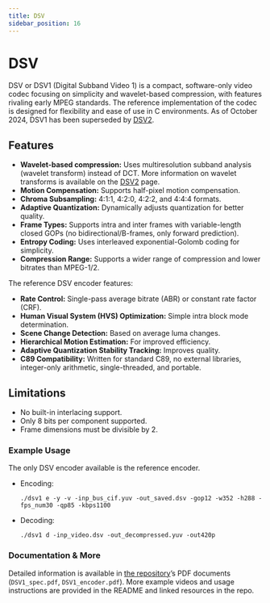 ```yaml
---
title: DSV
sidebar_position: 16
---
```


# DSV

DSV or DSV1 (Digital Subband Video 1) is a compact, software-only video codec focusing on simplicity and wavelet-based compression, with features rivaling early MPEG standards. The reference implementation of the codec is designed for flexibility and ease of use in C environments. As of October 2024, DSV1 has been superseded by [DSV2](./DSV2.mdx).

## Features

- **Wavelet-based compression:** Uses multiresolution subband analysis (wavelet transform) instead of DCT. More information on wavelet transforms is available on the [DSV2](./DSV2.mdx) page.
- **Motion Compensation:** Supports half-pixel motion compensation.
- **Chroma Subsampling:** 4:1:1, 4:2:0, 4:2:2, and 4:4:4 formats.
- **Adaptive Quantization:** Dynamically adjusts quantization for better quality.
- **Frame Types:** Supports intra and inter frames with variable-length closed GOPs (no bidirectional/B-frames, only forward prediction).
- **Entropy Coding:** Uses interleaved exponential-Golomb coding for simplicity.
- **Compression Range:** Supports a wider range of compression and lower bitrates than MPEG-1/2.

The reference DSV encoder features:

- **Rate Control:** Single-pass average bitrate (ABR) or constant rate factor (CRF).
- **Human Visual System (HVS) Optimization:** Simple intra block mode determination.
- **Scene Change Detection:** Based on average luma changes.
- **Hierarchical Motion Estimation:** For improved efficiency.
- **Adaptive Quantization Stability Tracking:** Improves quality.
- **C89 Compatibility:** Written for standard C89, no external libraries, integer-only arithmetic, single-threaded, and portable.

## Limitations

- No built-in interlacing support.
- Only 8 bits per component supported.
- Frame dimensions must be divisible by 2.

### Example Usage

The only DSV encoder available is the reference encoder.

- Encoding:
  ```
  ./dsv1 e -y -v -inp_bus_cif.yuv -out_saved.dsv -gop12 -w352 -h288 -fps_num30 -qp85 -kbps1100
  ```
- Decoding:
  ```
  ./dsv1 d -inp_video.dsv -out_decompressed.yuv -out420p
  ```

### Documentation & More

Detailed information is available in [the repository](https://github.com/LMP88959/Digital-Subband-Video-1)’s PDF documents (`DSV1_spec.pdf`, `DSV1_encoder.pdf`). More example videos and usage instructions are provided in the README and linked resources in the repo.

